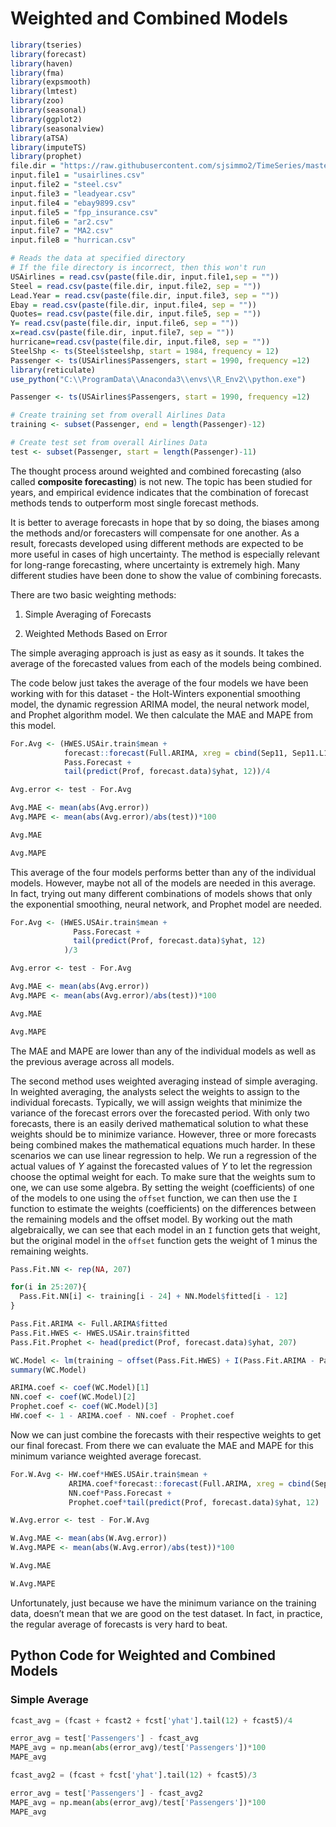# Weighted and Combined Models

```r
library(tseries)
library(forecast)
library(haven)
library(fma)
library(expsmooth)
library(lmtest)
library(zoo)
library(seasonal)
library(ggplot2)
library(seasonalview)
library(aTSA)
library(imputeTS)
library(prophet)
file.dir = "https://raw.githubusercontent.com/sjsimmo2/TimeSeries/master/" 
input.file1 = "usairlines.csv"
input.file2 = "steel.csv"
input.file3 = "leadyear.csv"
input.file4 = "ebay9899.csv"
input.file5 = "fpp_insurance.csv" 
input.file6 = "ar2.csv"
input.file7 = "MA2.csv"
input.file8 = "hurrican.csv"

# Reads the data at specified directory
# If the file directory is incorrect, then this won't run
USAirlines = read.csv(paste(file.dir, input.file1,sep = ""))
Steel = read.csv(paste(file.dir, input.file2, sep = ""))
Lead.Year = read.csv(paste(file.dir, input.file3, sep = ""))
Ebay = read.csv(paste(file.dir, input.file4, sep = ""))
Quotes= read.csv(paste(file.dir, input.file5, sep = ""))
Y= read.csv(paste(file.dir, input.file6, sep = ""))
x=read.csv(paste(file.dir, input.file7, sep = ""))
hurricane=read.csv(paste(file.dir, input.file8, sep = ""))
SteelShp <- ts(Steel$steelshp, start = 1984, frequency = 12)
Passenger <- ts(USAirlines$Passengers, start = 1990, frequency =12)
library(reticulate)
use_python("C:\\ProgramData\\Anaconda3\\envs\\R_Env2\\python.exe")
```

```r
Passenger <- ts(USAirlines$Passengers, start = 1990, frequency =12)

# Create training set from overall Airlines Data
training <- subset(Passenger, end = length(Passenger)-12)

# Create test set from overall Airlines Data
test <- subset(Passenger, start = length(Passenger)-11)
```

The thought process around weighted and combined forecasting (also called **composite forecasting**) is not new. The topic has been studied for years, and empirical evidence indicates that the combination of forecast methods tends to outperform most single forecast methods.

It is better to average forecasts in hope that by so doing, the biases among the methods and/or forecasters will compensate for one another. As a result, forecasts developed using different methods are expected to be more useful in cases of high uncertainty. The method is especially relevant for long-range forecasting, where uncertainty is extremely high. Many different studies have been done to show the value of combining forecasts.

There are two basic weighting methods:

1.  Simple Averaging of Forecasts

2.  Weighted Methods Based on Error

The simple averaging approach is just as easy as it sounds. It takes the average of the forecasted values from each of the models being combined.

The code below just takes the average of the four models we have been working with for this dataset - the Holt-Winters exponential smoothing model, the dynamic regression ARIMA model, the neural network model, and Prophet algorithm model. We then calculate the MAE and MAPE from this model.

```r
For.Avg <- (HWES.USAir.train$mean + 
            forecast::forecast(Full.ARIMA, xreg = cbind(Sep11, Sep11.L1, Sep11.L2, Sep11.L3, Sep11.L4, Sep11.L5, Sep11.L6, Anniv), h = 12)$mean + 
            Pass.Forecast +
            tail(predict(Prof, forecast.data)$yhat, 12))/4
```

```r
Avg.error <- test - For.Avg

Avg.MAE <- mean(abs(Avg.error))
Avg.MAPE <- mean(abs(Avg.error)/abs(test))*100

Avg.MAE
```

```r
Avg.MAPE
```

This average of the four models performs better than any of the individual models. However, maybe not all of the models are needed in this average. In fact, trying out many different combinations of models shows that only the exponential smoothing, neural network, and Prophet model are needed.

```r
For.Avg <- (HWES.USAir.train$mean + 
              Pass.Forecast +
              tail(predict(Prof, forecast.data)$yhat, 12)
            )/3
```

```r
Avg.error <- test - For.Avg

Avg.MAE <- mean(abs(Avg.error))
Avg.MAPE <- mean(abs(Avg.error)/abs(test))*100

Avg.MAE
```

```r
Avg.MAPE
```

The MAE and MAPE are lower than any of the individual models as well as the previous average across all models.

The second method uses weighted averaging instead of simple averaging. In weighted averaging, the analysts select the weights to assign to the individual forecasts. Typically, we will assign weights that minimize the variance of the forecast errors over the forecasted period. With only two forecasts, there is an easily derived mathematical solution to what these weights should be to minimize variance. However, three or more forecasts being combined makes the mathematical equations much harder. In these scenarios we can use linear regression to help. We run a regression of the actual values of $Y$ against the forecasted values of $Y$ to let the regression choose the optimal weight for each. To make sure that the weights sum to one, we can use some algebra. By setting the weight (coefficients) of one of the models to one using the `offset` function, we can then use the `I` function to estimate the weights (coefficients) on the differences between the remaining models and the offset model. By working out the math algebraically, we can see that each model in an `I` function gets that weight, but the original model in the `offset` function gets the weight of 1 minus the remaining weights.

```r
Pass.Fit.NN <- rep(NA, 207)

for(i in 25:207){
  Pass.Fit.NN[i] <- training[i - 24] + NN.Model$fitted[i - 12]
}

Pass.Fit.ARIMA <- Full.ARIMA$fitted
Pass.Fit.HWES <- HWES.USAir.train$fitted
Pass.Fit.Prophet <- head(predict(Prof, forecast.data)$yhat, 207)
```

```r
WC.Model <- lm(training ~ offset(Pass.Fit.HWES) + I(Pass.Fit.ARIMA - Pass.Fit.HWES) + I(Pass.Fit.NN - Pass.Fit.HWES) + I(Pass.Fit.Prophet - Pass.Fit.HWES) - 1)
summary(WC.Model)
```

```r
ARIMA.coef <- coef(WC.Model)[1]
NN.coef <- coef(WC.Model)[2]
Prophet.coef <- coef(WC.Model)[3]
HW.coef <- 1 - ARIMA.coef - NN.coef - Prophet.coef
```

Now we can just combine the forecasts with their respective weights to get our final forecast. From there we can evaluate the MAE and MAPE for this minimum variance weighted average forecast.

```r
For.W.Avg <- HW.coef*HWES.USAir.train$mean + 
             ARIMA.coef*forecast::forecast(Full.ARIMA, xreg = cbind(Sep11, Sep11.L1, Sep11.L2, Sep11.L3, Sep11.L4, Sep11.L5, Sep11.L6, Anniv), h = 12)$mean + 
             NN.coef*Pass.Forecast +
             Prophet.coef*tail(predict(Prof, forecast.data)$yhat, 12)
```

```r
W.Avg.error <- test - For.W.Avg

W.Avg.MAE <- mean(abs(W.Avg.error))
W.Avg.MAPE <- mean(abs(W.Avg.error)/abs(test))*100

W.Avg.MAE
```

```r
W.Avg.MAPE
```

Unfortunately, just because we have the minimum variance on the training data, doesn't mean that we are good on the test dataset. In fact, in practice, the regular average of forecasts is very hard to beat.

## Python Code for Weighted and Combined Models

### Simple Average

```python

fcast_avg = (fcast + fcast2 + fcst['yhat'].tail(12) + fcast5)/4

error_avg = test['Passengers'] - fcast_avg
MAPE_avg = np.mean(abs(error_avg)/test['Passengers'])*100
MAPE_avg
```

```python
fcast_avg2 = (fcast + fcst['yhat'].tail(12) + fcast5)/3

error_avg = test['Passengers'] - fcast_avg2
MAPE_avg = np.mean(abs(error_avg)/test['Passengers'])*100
MAPE_avg
```
